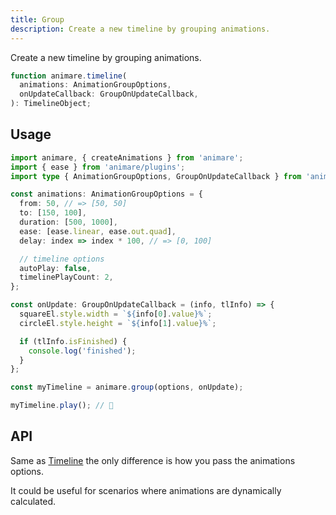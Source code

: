 ```yaml
---
title: Group
description: Create a new timeline by grouping animations.
---
```



Create a new timeline by grouping animations.

```ts title="syntax"
function animare.timeline(
  animations: AnimationGroupOptions,
  onUpdateCallback: GroupOnUpdateCallback,
): TimelineObject;
```

## Usage

```ts title="example" frame="terminal"
import animare, { createAnimations } from 'animare';
import { ease } from 'animare/plugins';
import type { AnimationGroupOptions, GroupOnUpdateCallback } from 'animare';

const animations: AnimationGroupOptions = {
  from: 50, // => [50, 50]
  to: [150, 100],
  duration: [500, 1000],
  ease: [ease.linear, ease.out.quad],
  delay: index => index * 100, // => [0, 100]

  // timeline options
  autoPlay: false,
  timelinePlayCount: 2,
};

const onUpdate: GroupOnUpdateCallback = (info, tlInfo) => {
  squareEl.style.width = `${info[0].value}%`;
  circleEl.style.height = `${info[1].value}%`;

  if (tlInfo.isFinished) {
    console.log('finished');
  }
};

const myTimeline = animare.group(options, onUpdate);

myTimeline.play(); // 🚀
```

## API

Same as [Timeline](/animare/api/animare/timeline) the only difference is how you pass the animations options.

It could be useful for scenarios where animations are dynamically calculated.
